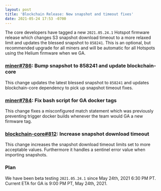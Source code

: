 ```yaml
---
layout: post
title: 'Blockchain Release: New snapshot and timeout fixes'
date: 2021-05-24 17:53 -0700
---
```


The core developers have tagged a new `2021.05.24.1` Hotspot firmware release which changes S3
snapshot download timeout to a more relaxed limit and updates the blessed snapshot to `858241`. This
is an optional, but recommended upgrade for all miners and will be automatic for all Hotspots using
the Helium firmware when we GA.

### [miner#786](https://github.com/helium/miner/pull/786): Bump snapshot to 858241 and update blockchain-core

This change updates the latest blessed snapshot to `858241` and updates blockchain-core dependency
to pick up snapshot timeout fixes.

### [miner#784](https://github.com/helium/miner/pull/784): Fix bash script for GA docker tags

This change fixes a misconfigured match statement which was previously preventing trigger docker
builds whenever the team would GA a new firmware tag.

### [blockchain-core#812](https://github.com/helium/blockchain-core/pull/812): Increase snapshot download timeout

This change increases the snapshot download timeout limits set to more acceptable values.
Furthermore it handles a sentinel error value when importing snapshots.

### Plan

We have been beta testing `2021.05.24.1` since May 24th, 2021 6:30 PM PT. Current ETA for GA is 9:00
PM PT, May 24th, 2021.
